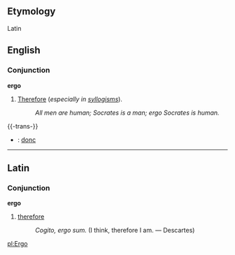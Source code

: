 ==Etymology==
Latin

==English==
===Conjunction===
'''ergo'''

# [[Therefore]] (''especially in [[syllogism]]s'').
#:''All men are human; Socrates is a man; ergo Socrates is human.''

{{-trans-}}

* {{fr}} : [[donc]]

----
==Latin==
===Conjunction===
'''ergo'''

# [[therefore]]
#: ''Cogito, ergo sum.'' (I think, therefore I am. &mdash; Descartes)

[[pl:Ergo]]
